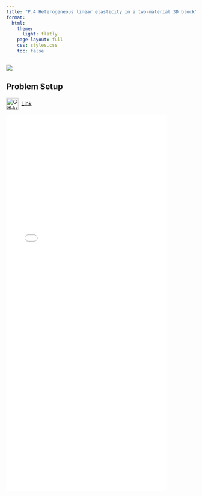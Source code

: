 ```yaml
---
title: "P.4 Heterogeneous linear elasticity in a two-material 3D block"
format:
  html:
    theme:
      light: flatly
    page-layout: full
    css: styles.css
    toc: false
---
```


![](3d_bending.png){fig-align="center"}

## **Problem Setup**
<img
  src="https://github.githubassets.com/images/modules/logos_page/GitHub-Mark.png"
  alt="GitHub logo"
  width="32"
  height="32"
  style="vertical-align:middle; margin-right:8px;"
/>[Link](https://github.com/suparnob100/scikit-rom/tree/main/examples/computational_mechanics/static/linear/problem_1)

![](linear bending.pdf){width="85%" height="1000px"}